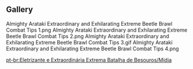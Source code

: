 {{Event Tabs}}
==Gallery==
<gallery>
Almighty Arataki Extraordinary and Exhilarating Extreme Beetle Brawl Combat Tips 1.png
Almighty Arataki Extraordinary and Exhilarating Extreme Beetle Brawl Combat Tips 2.png
Almighty Arataki Extraordinary and Exhilarating Extreme Beetle Brawl Combat Tips 3.gif
Almighty Arataki Extraordinary and Exhilarating Extreme Beetle Brawl Combat Tips 4.png
</gallery>

[[pt-br:Eletrizante e Extraordinária Extrema Batalha de Besouros/Mídia]]